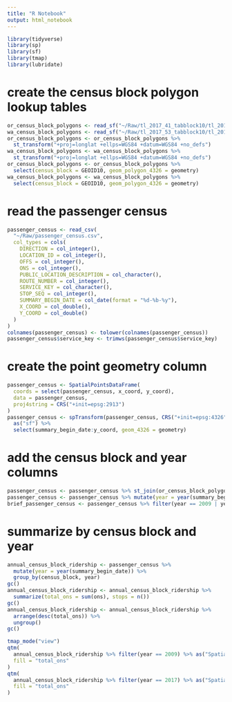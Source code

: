 ```yaml
---
title: "R Notebook"
output: html_notebook
---
```


```r
library(tidyverse)
library(sp)
library(sf)
library(tmap)
library(lubridate)

```

# create the census block polygon lookup tables
```r
or_census_block_polygons <- read_sf("~/Raw/tl_2017_41_tabblock10/tl_2017_41_tabblock10.shp")
wa_census_block_polygons <- read_sf("~/Raw/tl_2017_53_tabblock10/tl_2017_53_tabblock10.shp")
or_census_block_polygons <- or_census_block_polygons %>% 
  st_transform("+proj=longlat +ellps=WGS84 +datum=WGS84 +no_defs")
wa_census_block_polygons <- wa_census_block_polygons %>% 
  st_transform("+proj=longlat +ellps=WGS84 +datum=WGS84 +no_defs")
or_census_block_polygons <- or_census_block_polygons %>% 
  select(census_block = GEOID10, geom_polygon_4326 = geometry)
wa_census_block_polygons <- wa_census_block_polygons %>% 
  select(census_block = GEOID10, geom_polygon_4326 = geometry)

```

# read the passenger census
```r
passenger_census <- read_csv(
  "~/Raw/passenger_census.csv",
  col_types = cols(
    DIRECTION = col_integer(),
    LOCATION_ID = col_integer(),
    OFFS = col_integer(),
    ONS = col_integer(),
    PUBLIC_LOCATION_DESCRIPTION = col_character(),
    ROUTE_NUMBER = col_integer(),
    SERVICE_KEY = col_character(),
    STOP_SEQ = col_integer(),
    SUMMARY_BEGIN_DATE = col_date(format = "%d-%b-%y"),
    X_COORD = col_double(),
    Y_COORD = col_double()
  )
)
colnames(passenger_census) <- tolower(colnames(passenger_census))
passenger_census$service_key <- trimws(passenger_census$service_key)

```

# create the point geometry column
```r
passenger_census <- SpatialPointsDataFrame(
  coords = select(passenger_census, x_coord, y_coord),
  data = passenger_census,
  proj4string = CRS("+init=epsg:2913")
)
passenger_census <- spTransform(passenger_census, CRS("+init=epsg:4326")) %>%
  as("sf") %>%
  select(summary_begin_date:y_coord, geom_4326 = geometry)

```

# add the census block and year columns
```r
passenger_census <- passenger_census %>% st_join(or_census_block_polygons)
passenger_census <- passenger_census %>% mutate(year = year(summary_begin_date))
brief_passenger_census <- passenger_census %>% filter(year == 2009 | year == 2017)
```

# summarize by census block and year
```r
annual_census_block_ridership <- passenger_census %>% 
  mutate(year = year(summary_begin_date)) %>% 
  group_by(census_block, year)
gc()
annual_census_block_ridership <- annual_census_block_ridership %>% 
  summarize(total_ons = sum(ons), stops = n())
gc()
annual_census_block_ridership <- annual_census_block_ridership %>% 
  arrange(desc(total_ons)) %>% 
  ungroup()
gc()

```

```r
tmap_mode("view")
qtm(
  annual_census_block_ridership %>% filter(year == 2009) %>% as("Spatial"), 
  fill = "total_ons"
)
qtm(
  annual_census_block_ridership %>% filter(year == 2017) %>% as("Spatial"), 
  fill = "total_ons"
)
```

